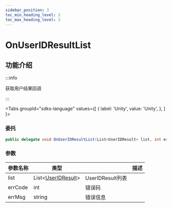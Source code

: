 ```yaml
---
sidebar_position: 3
toc_min_heading_level: 2
toc_max_heading_level: 2
---
```


# OnUserIDResultList

## 功能介绍

:::info

获取用户结果回调

:::

<Tabs
groupId="sdks-language"
values={[
{ label: 'Unity', value: 'Unity', },
]
}>

<TabItem value="Unity">

### 委托

```C# showLineNumbers
public delegate void OnUserIDResultList(List<UserIDResult> list, int errCode, string errMsg);
```

### 参数

| 参数名称 | 类型                           || 描述     |
| -------- | -------------------------------------------------------------------------------------- | -------- | -------- |
| list | List<[UserIDResult](docs/sdks/class/friend/UserIdResult.mdx)> | UserIDResult列表 |
| errCode | int | 错误码 |
| errMsg | string |错误信息 |

</TabItem>

</Tabs>
